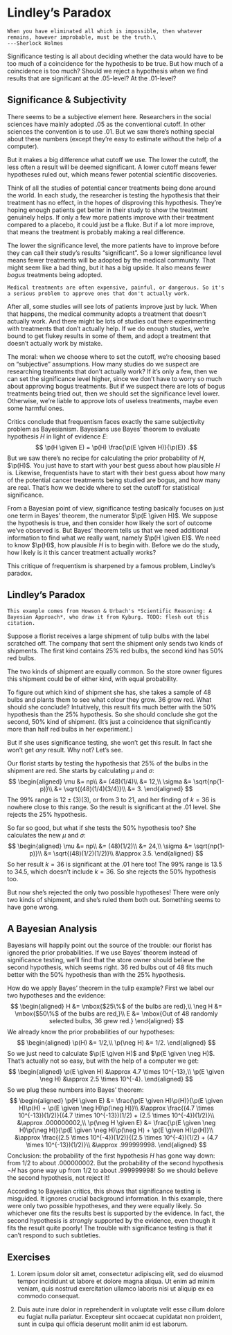 # Lindley's Paradox

```block
When you have eliminated all which is impossible, then whatever remains, however improbable, must be the truth.\
---Sherlock Holmes
```

Significance testing is all about deciding whether the data would have to be too much of a coincidence for the hypothesis to be true. But how much of a coincidence is too much? Should we reject a hypothesis when we find results that are significant at the $.05$-level? At the $.01$-level?


## Significance & Subjectivity

There seems to be a subjective element here. Researchers in the social sciences have mainly adopted $.05$ as the conventional cutoff. In other sciences the convention is to use $.01$. But we saw there's nothing special about these numbers (except they're easy to estimate without the help of a computer).

But it makes a big difference what cutoff we use. The lower the cutoff, the less often a result will be deemed significant. A lower cutoff means fewer hypotheses ruled out, which means fewer potential scientific discoveries.

Think of all the studies of potential cancer treatments being done around the world. In each study, the researcher is testing the hypothesis that their treatment has no effect, in the hopes of disproving this hypothesis. They're hoping enough patients get better in their study to show the treatment genuinely helps. If only a few more patients improve with their treatment compared to a placebo, it could just be a fluke. But if a lot more improve, that means the treatment is probably making a real difference.

The lower the significance level, the more patients have to improve before they can call their study's results "significant". So a lower significance level means fewer treatments will be adopted by the medical community. That might seem like a bad thing, but it has a big upside. It also means fewer *bogus* treatments being adopted.

```marginfigure
Medical treatments are often expensive, painful, or dangerous. So it's a serious problem to approve ones that don't actually work.
```

After all, some studies will see lots of patients improve just by luck. When that happens, the medical community adopts a treatment that doesn't actually work. And there might be lots of studies out there experimenting with treatments that don't actually help. If we do enough studies, we're bound to get flukey results in some of them, and adopt a treatment that doesn't actually work by mistake.

The moral: when we choose where to set the cutoff, we're choosing based on "subjective" assumptions. How many studies do we suspect are researching treatments that don't actually work? If it's only a few, then we can set the significance level higher, since we don't have to worry so much about approving bogus treatments. But if we suspect there are lots of bogus treatments being tried out, then we should set the significance level lower. Otherwise, we're liable to approve lots of useless treatments, maybe even some harmful ones.

Critics conclude that frequentism faces exactly the same subjectivity problem as Bayesianism. Bayesians use Bayes' theorem to evaluate hypothesis $H$ in light of evidence $E$:
$$ \p(H \given E) = \p(H) \frac{\p(E \given H)}{\p(E)} .$$
But we saw there's no recipe for calculating the prior probability of $H$, $\p(H)$. You just have to start with your best guess about how plausible $H$ is. Likewise, frequentists have to start with their best guess about how many of the potential cancer treatments being studied are bogus, and how many are real. That's how we decide where to set the cutoff for statistical significance.

From a Bayesian point of view, significance testing basically focuses on just one term in Bayes' theorem, the numerator $\p(E \given H)$. We suppose the hypothesis is true, and then consider how likely the sort of outcome we've observed is. But Bayes' theorem tells us that we need additional information to find what we really want, namely $\p(H \given E)$. We need to know $\p(H)$, how plausible $H$ is to begin with. Before we do the study, how likely is it this cancer treatment actually works?

This critique of frequentism is sharpened by a famous problem, Lindley's paradox.


## Lindley's Paradox

```marginfigure
This example comes from Howson & Urbach's *Scientific Reasoning: A Bayesian Approach*, who draw it from Kyburg. TODO: flesh out this citation.
```

Suppose a florist receives a large shipment of tulip bulbs with the label scratched off. The company that sent the shipment only sends two kinds of shipments. The first kind contains $25\%$ red bulbs, the second kind has $50\%$ red bulbs.

The two kinds of shipment are equally common. So the store owner figures this shipment could be of either kind, with equal probability.

To figure out which kind of shipment she has, she takes a sample of $48$ bulbs and plants them to see what colour they grow. $36$ grow red. What should she conclude? Intuitively, this result fits much better with the $50\%$ hypothesis than the $25\%$ hypothesis. So she should conclude she got the second, $50\%$ kind of shipment. (It's just a coincidence that significantly more than half red bulbs in her experiment.)

But if she uses significance testing, she won't get this result. In fact she won't get *any* result. Why not? Let's see.

Our florist starts by testing the hypothesis that 25% of the bulbs in the shipment are red. She starts by calculating $\mu$ and $\sigma$:
$$
  \begin{aligned}
    \mu    &= np\\
           &= (48)(1/4)\\
           &= 12,\\
    \sigma &= \sqrt{np(1-p)}\\
           &= \sqrt{(48)(1/4)(3/4)}\\
           &= 3.
  \end{aligned}
$$
The $99\%$ range is $12 \pm (3)(3)$, or from $3$ to $21$, and her finding of $k = 36$ is nowhere close to this range. So the result is significant at the $.01$ level. She rejects the $25\%$ hypothesis.

So far so good, but what if she tests the $50\%$ hypothesis too? She calculates the new $\mu$ and $\sigma$:
$$
  \begin{aligned}
    \mu    &= np\\
           &= (48)(1/2)\\
           &= 24,\\
    \sigma &= \sqrt{np(1-p)}\\
           &= \sqrt{(48)(1/2)(1/2)}\\
           &\approx 3.5.
  \end{aligned}
$$
So her result $k = 36$ is significant at the $.01$ here too! The $99\%$ range is $13.5$ to $34.5$, which doesn't include $k = 36$. So she rejects the $50\%$ hypothesis too.

But now she's rejected the only two possible hypotheses! There were only two kinds of shipment, and she's ruled them both out. Something seems to have gone wrong.


## A Bayesian Analysis

Bayesians will happily point out the source of the trouble: our florist has ignored the prior probabilities. If we use Bayes' theorem instead of significance testing, we'll find that the store owner should believe the second hypothesis, which seems right. $36$ red bulbs out of $48$ fits much better with the $50\%$ hypothesis than with the $25\%$ hypothesis.

How do we apply Bayes' theorem in the tulip example? First we label our two hypotheses and the evidence:
$$
  \begin{aligned}
    H      &= \mbox{$25\%$ of the bulbs are red},\\
    \neg H &= \mbox{$50\%$ of the bulbs are red,}\\
    E      &= \mbox{Out of 48 randomly selected bulbs, 36 grew red.}
  \end{aligned}
$$
We already know the prior probabilities of our hypotheses:
$$
  \begin{aligned}
    \p(H) &= 1/2,\\
    \p(\neg H) &= 1/2.
  \end{aligned}
$$
So we just need to calculate $\p(E \given H)$ and $\p(E \given \neg H)$. That's actually not so easy, but with the help of a computer we get:
$$
  \begin{aligned}
    \p(E \given H) &\approx 4.7 \times 10^{-13},\\
    \p(E \given \neg H) &\approx 2.5 \times 10^{-4}.
  \end{aligned}
$$
So we plug these numbers into Bayes' theorem:
$$
  \begin{aligned}
    \p(H \given E) &= \frac{\p(E \given H)\p(H)}{\p(E \given H)\p(H) + \p(E \given \neg H)\p(\neg H)}\\
        &\approx \frac{(4.7 \times 10^{-13})(1/2)}{(4.7 \times 10^{-13})(1/2) + (2.5 \times 10^{-4})(1/2)}\\
        &\approx .000000002,\\
    \p(\neg H \given E) &= \frac{\p(E \given \neg H)\p(\neg H)}{\p(E \given \neg H)\p(\neg H) + \p(E \given H)\p(H)}\\
        &\approx \frac{(2.5 \times 10^{-4})(1/2)}{(2.5 \times 10^{-4})(1/2) + (4.7 \times 10^{-13})(1/2)}\\
        &\approx .999999998.
  \end{aligned}
$$
Conclusion: the probability of the first hypothesis $H$ has gone way down: from $1/2$ to about $.000000002$. But the probability of the second hypothesis $\neg H$ has gone way up from $1/2$ to about $.999999998$! So we should believe the second hypothesis, not reject it!

According to Bayesian critics, this shows that significance testing is misguided. It ignores crucial background information. In this example, there were only two possible hypotheses, and they were equally likely. So whichever one fits the results best is supported by the evidence. In fact, the second hypothesis is *strongly* supported by the evidence, even though it fits the result quite poorly! The trouble with significance testing is that it can't respond to such subtleties.


## Exercises {-}

#. Lorem ipsum dolor sit amet, consectetur adipiscing elit, sed do eiusmod tempor incididunt ut labore et dolore magna aliqua. Ut enim ad minim veniam, quis nostrud exercitation ullamco laboris nisi ut aliquip ex ea commodo consequat. 

#. Duis aute irure dolor in reprehenderit in voluptate velit esse cillum dolore eu fugiat nulla pariatur. Excepteur sint occaecat cupidatat non proident, sunt in culpa qui officia deserunt mollit anim id est laborum.